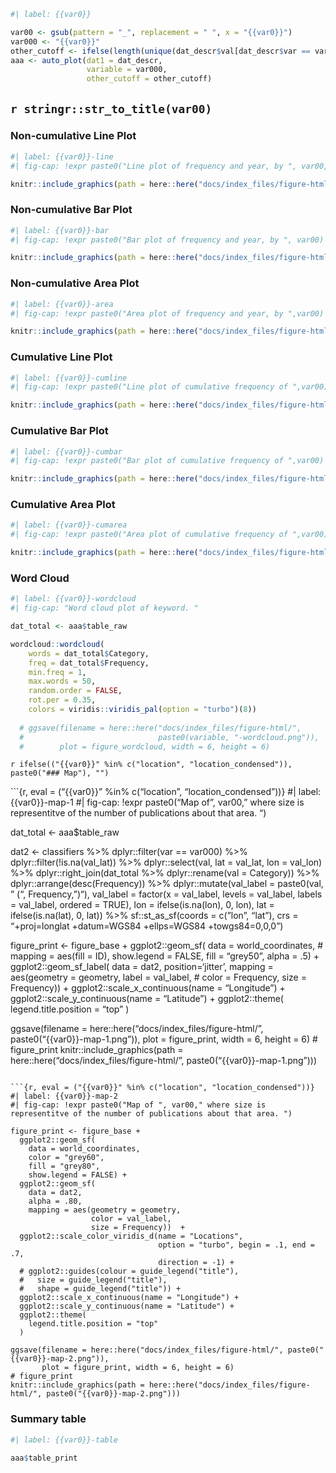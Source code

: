 

```r
#| label: {{var0}}

var00 <- gsub(pattern = "_", replacement = " ", x = "{{var0}}")
var000 <- "{{var0}}"
other_cutoff <- ifelse(length(unique(dat_descr$val[dat_descr$var == var000]))>20, 5, 0)
aaa <- auto_plot(dat1 = dat_descr, 
                 variable = var000, 
                 other_cutoff = other_cutoff)
```

## `r stringr::str_to_title(var00)`

### Non-cumulative Line Plot

```r
#| label: {{var0}}-line
#| fig-cap: !expr paste0("Line plot of frequency and year, by ", var00, ". ")

knitr::include_graphics(path = here::here("docs/index_files/figure-html/", paste0("{{var0}}-line.png")))
```

### Non-cumulative Bar Plot

```r
#| label: {{var0}}-bar
#| fig-cap: !expr paste0("Bar plot of frequency and year, by ", var00)

knitr::include_graphics(path = here::here("docs/index_files/figure-html/", paste0("{{var0}}-bar.png")))
```

### Non-cumulative Area Plot

```r
#| label: {{var0}}-area
#| fig-cap: !expr paste0("Area plot of frequency and year, by ",var00)

knitr::include_graphics(path = here::here("docs/index_files/figure-html/", paste0("{{var0}}-area.png")))
```

### Cumulative Line Plot

```r
#| label: {{var0}}-cumline
#| fig-cap: !expr paste0("Line plot of cumulative frequency of ",var00)

knitr::include_graphics(path = here::here("docs/index_files/figure-html/", paste0("{{var0}}-cumline.png")))
```

### Cumulative Bar Plot

```r
#| label: {{var0}}-cumbar
#| fig-cap: !expr paste0("Bar plot of cumulative frequency of ",var00)

knitr::include_graphics(path = here::here("docs/index_files/figure-html/", paste0("{{var0}}-cumbar.png")))
```

### Cumulative Area Plot

```r
#| label: {{var0}}-cumarea
#| fig-cap: !expr paste0("Area plot of cumulative frequency of ",var00)

knitr::include_graphics(path = here::here("docs/index_files/figure-html/", paste0("{{var0}}-cumarea.png")))
```

### Word Cloud

```r
#| label: {{var0}}-wordcloud
#| fig-cap: "Word cloud plot of keyword. "

dat_total <- aaa$table_raw

wordcloud::wordcloud(
    words = dat_total$Category, 
    freq = dat_total$Frequency, 
    min.freq = 1,
    max.words = 50,
    random.order = FALSE,
    rot.per = 0.35,
    colors = viridis::viridis_pal(option = "turbo")(8))
  
  # ggsave(filename = here::here("docs/index_files/figure-html/", 
  #                              paste0(variable, "-wordcloud.png")),
  #        plot = figure_wordcloud, width = 6, height = 6)
```

`r ifelse(("{{var0}}" %in% c("location", "location_condensed")), paste0("### Map"), "")`

```{r, eval = ("{{var0}}" %in% c("location", "location_condensed"))}
#| label: {{var0}}-map-1
#| fig-cap: !expr paste0("Map of ", var00," where size is representitve of the number of publications about that area. ")

dat_total <- aaa$table_raw

dat2 <- classifiers %>% 
  dplyr::filter(var == var000) %>% 
  dplyr::filter(!is.na(val_lat)) %>% 
  dplyr::select(val, 
                lat = val_lat, 
                lon = val_lon) %>% 
  dplyr::right_join(dat_total %>% 
                     dplyr::rename(val = Category)) %>% 
  dplyr::arrange(desc(Frequency)) %>% 
  dplyr::mutate(val_label = paste0(val, " (", Frequency, ")"), 
                val_label = factor(x = val_label, levels = val_label, labels = val_label, ordered = TRUE), 
                lon = ifelse(is.na(lon), 0, lon), 
                lat = ifelse(is.na(lat), 0, lat)) %>%
  sf::st_as_sf(coords = c("lon", "lat"),
               crs = "+proj=longlat +datum=WGS84 +ellps=WGS84 +towgs84=0,0,0") 

figure_print <- figure_base +
  ggplot2::geom_sf(
    data = world_coordinates, 
    # mapping = aes(fill = ID), 
    show.legend = FALSE, 
    fill = "grey50", 
    alpha = .5) + 
  ggplot2::geom_sf_label(
    data = dat2,
    position='jitter',
    mapping = aes(geometry = geometry,
                  label = val_label,
                  # color = Frequency,
                  size = Frequency))  +
  ggplot2::scale_x_continuous(name = "Longitude") +
  ggplot2::scale_y_continuous(name = "Latitude") + 
  ggplot2::theme(
    legend.title.position = "top"
  )

ggsave(filename = here::here("docs/index_files/figure-html/", paste0("{{var0}}-map-1.png")),
       plot = figure_print, width = 6, height = 6)
# figure_print
knitr::include_graphics(path = here::here("docs/index_files/figure-html/", paste0("{{var0}}-map-1.png")))
```

```{r, eval = ("{{var0}}" %in% c("location", "location_condensed"))}
#| label: {{var0}}-map-2
#| fig-cap: !expr paste0("Map of ", var00," where size is representitve of the number of publications about that area. ")

figure_print <- figure_base +
  ggplot2::geom_sf(
    data = world_coordinates, 
    color = "grey60", 
    fill = "grey80",
    show.legend = FALSE) + 
  ggplot2::geom_sf(
    data = dat2,
    alpha = .80, 
    mapping = aes(geometry = geometry,
                  color = val_label,
                  size = Frequency))  + 
  ggplot2::scale_color_viridis_d(name = "Locations", 
                                 option = "turbo", begin = .1, end = .7,
                                 direction = -1) +
  # ggplot2::guides(colour = guide_legend("title"),
  #   size = guide_legend("title"),
  #   shape = guide_legend("title")) + 
  ggplot2::scale_x_continuous(name = "Longitude") +
  ggplot2::scale_y_continuous(name = "Latitude") + 
  ggplot2::theme(
    legend.title.position = "top"
  )

ggsave(filename = here::here("docs/index_files/figure-html/", paste0("{{var0}}-map-2.png")),
       plot = figure_print, width = 6, height = 6)
# figure_print
knitr::include_graphics(path = here::here("docs/index_files/figure-html/", paste0("{{var0}}-map-2.png")))
```

### Summary table

```r
#| label: {{var0}}-table

aaa$table_print
```


